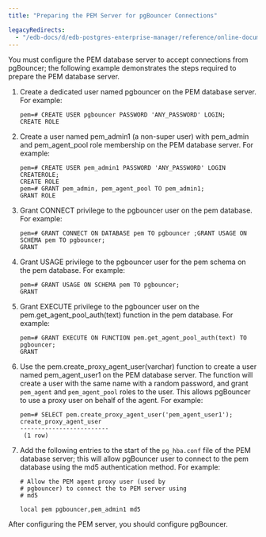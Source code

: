 ```yaml
---
title: "Preparing the PEM Server for pgBouncer Connections"

legacyRedirects:
  - "/edb-docs/d/edb-postgres-enterprise-manager/reference/online-documentation/8.0/pem_pgbouncer_preparing_dbserver.html"
---
```


<div id="pem_pgbouncer_preparing_dbserver" class="registered_link"></div>

You must configure the PEM database server to accept connections from pgBouncer; the following example demonstrates the steps required to prepare the PEM database server.

1.  Create a dedicated user named pgbouncer on the PEM database server. For example:

    ```
    pem=# CREATE USER pgbouncer PASSWORD 'ANY_PASSWORD' LOGIN;
    CREATE ROLE
    ```

2.  Create a user named pem_admin1 (a non-super user) with pem_admin and pem_agent_pool role membership on the PEM database server. For example:

    ```
    pem=# CREATE USER pem_admin1 PASSWORD 'ANY_PASSWORD' LOGIN CREATEROLE;
    CREATE ROLE
    pem=# GRANT pem_admin, pem_agent_pool TO pem_admin1;
    GRANT ROLE
    ```

3.  Grant CONNECT privilege to the pgbouncer user on the pem database. For example:

    ```
    pem=# GRANT CONNECT ON DATABASE pem TO pgbouncer ;GRANT USAGE ON SCHEMA pem TO pgbouncer;
    GRANT
    ```

4.  Grant USAGE privilege to the pgbouncer user for the pem schema on the pem database. For example:

    ```
    pem=# GRANT USAGE ON SCHEMA pem TO pgbouncer;
    GRANT
    ```

5.  Grant EXECUTE privilege to the pgbouncer user on the pem.get_agent_pool_auth(text) function in the pem database. For example:

    ```
    pem=# GRANT EXECUTE ON FUNCTION pem.get_agent_pool_auth(text) TO pgbouncer;
    GRANT
    ```

6.  Use the pem.create_proxy_agent_user(varchar) function to create a user named pem_agent_user1 on the PEM database server. The function will create a user with the same name with a random password, and grant `pem_agent` and `pem_agent_pool` roles to the user. This allows pgBouncer to use a proxy user on behalf of the agent. For example:

    ```
    pem=# SELECT pem.create_proxy_agent_user('pem_agent_user1');
    create_proxy_agent_user
    -------------------------
     (1 row)
    ```

7.  Add the following entries to the start of the `pg_hba.conf` file of the PEM database server; this will allow pgBouncer user to connect to the pem database using the md5 authentication method. For example:

    ```
    # Allow the PEM agent proxy user (used by
    # pgbouncer) to connect the to PEM server using
    # md5

    local pem pgbouncer,pem_admin1 md5
    ```

After configuring the PEM server, you should configure pgBouncer.
